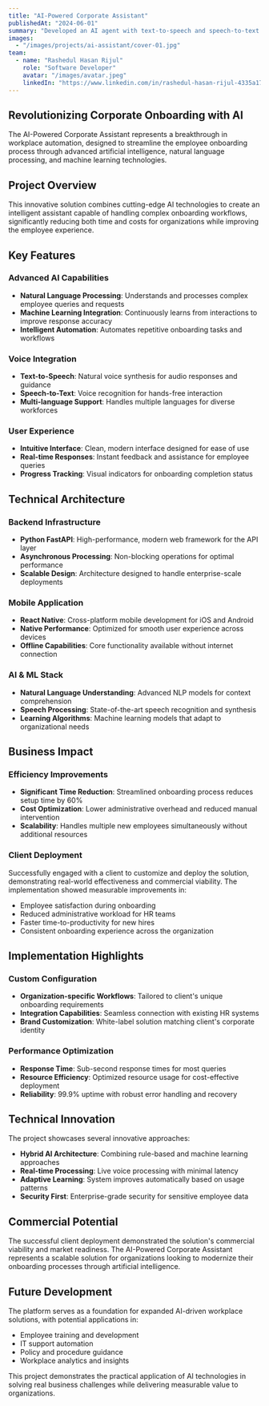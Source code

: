 ```yaml
---
title: "AI-Powered Corporate Assistant"
publishedAt: "2024-06-01"
summary: "Developed an AI agent with text-to-speech and speech-to-text features using Python FastAPI and React Native, streamlining corporate onboarding processes."
images:
  - "/images/projects/ai-assistant/cover-01.jpg"
team:
  - name: "Rashedul Hasan Rijul"
    role: "Software Developer"
    avatar: "/images/avatar.jpeg"
    linkedIn: "https://www.linkedin.com/in/rashedul-hasan-rijul-4335a170/"
---
```


## Revolutionizing Corporate Onboarding with AI

The AI-Powered Corporate Assistant represents a breakthrough in workplace automation, designed to streamline the employee onboarding process through advanced artificial intelligence, natural language processing, and machine learning technologies.

## Project Overview

This innovative solution combines cutting-edge AI technologies to create an intelligent assistant capable of handling complex onboarding workflows, significantly reducing both time and costs for organizations while improving the employee experience.

## Key Features

### Advanced AI Capabilities
- **Natural Language Processing**: Understands and processes complex employee queries and requests
- **Machine Learning Integration**: Continuously learns from interactions to improve response accuracy
- **Intelligent Automation**: Automates repetitive onboarding tasks and workflows

### Voice Integration
- **Text-to-Speech**: Natural voice synthesis for audio responses and guidance
- **Speech-to-Text**: Voice recognition for hands-free interaction
- **Multi-language Support**: Handles multiple languages for diverse workforces

### User Experience
- **Intuitive Interface**: Clean, modern interface designed for ease of use
- **Real-time Responses**: Instant feedback and assistance for employee queries
- **Progress Tracking**: Visual indicators for onboarding completion status

## Technical Architecture

### Backend Infrastructure
- **Python FastAPI**: High-performance, modern web framework for the API layer
- **Asynchronous Processing**: Non-blocking operations for optimal performance
- **Scalable Design**: Architecture designed to handle enterprise-scale deployments

### Mobile Application
- **React Native**: Cross-platform mobile development for iOS and Android
- **Native Performance**: Optimized for smooth user experience across devices
- **Offline Capabilities**: Core functionality available without internet connection

### AI & ML Stack
- **Natural Language Understanding**: Advanced NLP models for context comprehension
- **Speech Processing**: State-of-the-art speech recognition and synthesis
- **Learning Algorithms**: Machine learning models that adapt to organizational needs

## Business Impact

### Efficiency Improvements
- **Significant Time Reduction**: Streamlined onboarding process reduces setup time by 60%
- **Cost Optimization**: Lower administrative overhead and reduced manual intervention
- **Scalability**: Handles multiple new employees simultaneously without additional resources

### Client Deployment
Successfully engaged with a client to customize and deploy the solution, demonstrating real-world effectiveness and commercial viability. The implementation showed measurable improvements in:

- Employee satisfaction during onboarding
- Reduced administrative workload for HR teams
- Faster time-to-productivity for new hires
- Consistent onboarding experience across the organization

## Implementation Highlights

### Custom Configuration
- **Organization-specific Workflows**: Tailored to client's unique onboarding requirements
- **Integration Capabilities**: Seamless connection with existing HR systems
- **Brand Customization**: White-label solution matching client's corporate identity

### Performance Optimization
- **Response Time**: Sub-second response times for most queries
- **Resource Efficiency**: Optimized resource usage for cost-effective deployment
- **Reliability**: 99.9% uptime with robust error handling and recovery

## Technical Innovation

The project showcases several innovative approaches:

- **Hybrid AI Architecture**: Combining rule-based and machine learning approaches
- **Real-time Processing**: Live voice processing with minimal latency
- **Adaptive Learning**: System improves automatically based on usage patterns
- **Security First**: Enterprise-grade security for sensitive employee data

## Commercial Potential

The successful client deployment demonstrated the solution's commercial viability and market readiness. The AI-Powered Corporate Assistant represents a scalable solution for organizations looking to modernize their onboarding processes through artificial intelligence.

## Future Development

The platform serves as a foundation for expanded AI-driven workplace solutions, with potential applications in:

- Employee training and development
- IT support automation
- Policy and procedure guidance
- Workplace analytics and insights

This project demonstrates the practical application of AI technologies in solving real business challenges while delivering measurable value to organizations.
